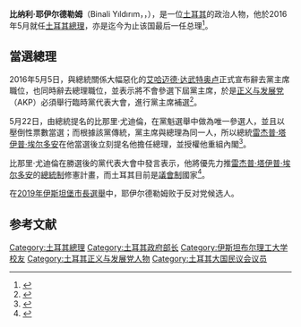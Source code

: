 {{noteTA
|1=zh-cn:比纳利·耶伊尔德勒姆;zh-tw:比那里·尤迪倫;zh-hk:比納利·耶爾德勒姆;
|T=zh-cn:比纳利·耶伊尔德勒姆;zh-tw:比那里·尤迪倫;zh-hk:比納利·耶爾德勒姆;
|2=zh-cn:比纳利;zh-tw:比那里;zh-hk:比納利;
|3=zh-cn:耶伊尔德勒姆;zh-tw:尤迪倫;zh-hk:耶爾德勒姆;
|4=zh-hans:达武特奥卢;zh-hant:達武特奧盧;zh-tw:達夫歐魯;
|5=zh-hans:埃尔多安;zh-hant:埃爾多安;zh-tw:艾爾多安;
|6=zh-hant:居爾;zh-tw:莒內;zh-hans:居尔;
}}

{{Infobox Officeholder
|name = 比納利·耶爾德勒姆
|image          = Portrait of Binali Yıldırım (cropped).jpg
|honorific-suffix = [[土耳其大国民议会|MP]]
|order          = <!--28-->
|office         = 第28任{{le|大国民议会議長|Speaker of the Grand National Assembly}}
|president      = [[雷杰普·塔伊普·埃尔多安|雷杰普·塔伊普·埃尔多安]]
|term_start     = 2018年7月12日
|term_end       = 2019年1月24日
|deputy         = 
|predecessor    = {{le|伊斯梅爾·卡赫拉曼|İsmail Kahraman}}
|successor      = {{le|穆塔斯法·森托普|Mustafa Şentop}}
|order1         = 27
|office1        = 土耳其總理
|president1     = [[雷杰普·塔伊普·埃尔多安|雷杰普·塔伊普·埃尔多安]]
|term_start1    = 2016年5月24日
|term_end1      = 2018年7月9日
|deputy1        = [[努雷丁·卡尼克利|努雷丁·卡尼克利]]（Nurettin Canikli）<br />[[穆罕默德·希姆谢克|穆罕默德·希姆谢克]]（Mehmet Şimşek）<br />[[努曼·库尔图卢什|努曼·库尔图卢什]]（Numan Kurtulmuş）<br />[[图赫里勒·蒂尔凯什|图赫里勒·蒂尔凯什]]（Tuğrul Türkeş）<br />[[韦伊西·凯纳克|韦伊西·凯纳克]]（Veysi Kaynak）
|predecessor1   = [[艾哈迈德·达武特奥卢|艾哈迈德·达武特奥卢]]
|successor1     = '''[[2017年土耳其修憲公投|職位廢除]]'''
|office2        = [[正义与发展党_(土耳其)|正义与发展党]]黨魁
|term_start2    = 2016年5月22日
|term_end2      = 2017年5月21日
|predecessor2   = [[艾哈迈德·达武特奥卢|艾哈迈德·达武特奥卢]]
|successor2     = [[雷杰普·塔伊普·埃尔多安|雷杰普·塔伊普·埃尔多安]]
|office3        = {{le|土耳其交通、海事及通信部|Ministry of Transport, Maritime and Communication (Turkey)}}部長
|primeminister3 = [[艾哈迈德·达武特奥卢|艾哈迈德·达武特奥卢]]
|term_start3    = 2015年11月24日
|term_end3      = 2016年5月24日 
|predecessor3   = [[费里敦·比尔金|费里敦·比尔金]]（Feridun Bilgin）
|successor3     = [[艾哈迈德·阿尔斯兰|艾哈迈德·阿尔斯兰]]（Ahmet Arslan）
|primeminister4 = [[雷杰普·塔伊普·埃尔多安|雷杰普·塔伊普·埃尔多安]]
|term_start4    = 2011年11月1日
|term_end4      = 2013年12月25日
|predecessor4   = 新建(首任)
|successor4     = {{le|盧特菲·埃爾文|Lütfi Elvan}}
|office5        = 交通運輸部部長
|primeminister5 = [[雷杰普·塔伊普·埃尔多安|雷杰普·塔伊普·埃尔多安]]
|term_start5    = 2011年7月6日
|term_end5      = 2011年11月1日
|predecessor5   = {{le|哈比普·索盧克|Habip Soluk}}
|successor5     = ''' 職位廢除'''
|primeminister6 = [[雷杰普·塔伊普·埃尔多安|雷杰普·塔伊普·埃尔多安]]
|term_start6    = 2007年8月29日
|term_end6      = 2011年3月8日
|predecessor6   = {{le|伊斯梅特·耶爾馬茲|İsmet Yılmaz}}
|successor6     = {{le|哈比普·索盧克|Habip Soluk}}
|primeminister7 = [[阿卜杜拉·居尔|阿卜杜拉·居尔]]<br />[[雷杰普·塔伊普·埃尔多安|雷杰普·塔伊普·埃尔多安]]
|term_start7    = 2002年11月18日
|term_end7      = 2007年5月8日
|predecessor7   = [[Naci_Kınacıoğlu|Naci Kınacıoğlu]]
|successor7     = {{le|伊斯梅特·耶爾馬茲|İsmet Yılmaz}}
|office8        = [[土耳其大国民议会|土耳其大国民议会]]議員
|term_start8    = 2015年11月1日
|term_end8      = 
|constituency8  = {{le|伊茲密爾 (選區)|İzmir (electoral districts)|伊茲密爾}}{{le|伊茲密爾第一選區|İzmir (1st electoral district)|一選區}} ([[2015年11月土耳其大選|2015年11月]])
|term_start9    = 2002年11月3日
|term_end9      = 2015年6月7日
|constituency9  = {{le|伊斯坦堡省 (選區)|İstanbul (electoral districts)|伊斯坦堡}}{{le|伊斯坦堡省第一選區|İstanbul (1st electoral district)|一選區}} ({{le|2002年土耳其大選|Turkish general election, 2002|2002年}})<br />{{le|埃爾津詹省 (選區)|Erzincan (electoral district)|埃爾津詹省}} ({{le|2007年土耳其大選|Turkish general election, 2007|2007年}})<br />{{le|伊茲密爾 (選區)|İzmir (electoral districts)|伊茲密爾}}{{le|伊茲密爾第二選區|İzmir (2nd electoral district)|二選區}} ([[2011年土耳其大选|2011年]])
|birth_date     = {{birth date and age|1955|12|20|df=y}}
|birth_place    = {{TUR}}[[埃爾津詹省|埃爾津詹省]][[雷法希耶|雷法希耶]]
|death_date     = 
|death_place    = 
|party          = [[正义与发展党_(土耳其)|正义与发展党]]
|spouse         = {{marriage|Semiha Yıldırım|1975}}
|children       = Ahmet<br />Büşra<br />Erkan
|alma_mater     = {{le|伊斯坦堡理工大學海事學院|ITU School of Maritime}}<br />[[世界海事大學|世界海事大學]]
|religion       = [[伊斯蘭教|伊斯蘭教]]
|signature      = Binali Yıldırım imzası.png
|website        = {{url|binaliyilridirm.com.tr|官方網站}}
}}
'''比纳利·耶伊尔德勒姆'''（Binali Yıldırım，{{IPA-tr|binaːˌli jɯldɯˈɾɯm}}，{{bd|1955年|12月20日|catIdx=Yıldırım}}），是一位[[土耳其|土耳其]]的政治人物，他於2016年5月就任[[土耳其總理|土耳其總理]]，亦是迄今为止该国最后一任总理<ref name="reuters20160523">{{cite news|author1=Humeyra Pamuk and Gulsen Solaker|title=Erdogan ally takes over as Turkish PM, vowing stronger presidency|url=https://www.yahoo.com/news/turkeys-transport-minister-elected-head-ruling-ak-party-132311965--business.html?nhp=1|accessdate=2016-05-23|agency=[[路透社|路透社]]|date=2016-05-23|language=en|archive-date=2016-06-16|archive-url=https://web.archive.org/web/20160616155001/https://www.yahoo.com/news/turkeys-transport-minister-elected-head-ruling-ak-party-132311965--business.html?nhp=1|dead-url=no}}</ref>。

== 當選總理 ==
2016年5月5日，與總統關係大幅惡化的[[艾哈迈德·达武特奥卢|艾哈迈德·达武特奥卢]]正式宣布辭去黨主席職位，也同時辭去總理職位，並表示將不會參選下屆黨主席，於是[[正义与发展党_(土耳其)|正义与发展党]]（AKP）必須舉行臨時黨代表大會，進行黨主席補選<ref name="DAVID BARCHARD">{{cite news|author1=DAVID BARCHARD|title=AHMET DAVUTOĞLU RESIGNS: WHY THE TURKISH PRIME MINISTER HAD TO GO|url=http://europe.newsweek.com/why-turkish-prime-minister-had-resign-456067?rm=eu|accessdate=2016-05-23|agency=europe.newsweek.com|date=2016-05-05|archive-date=2016-11-05|archive-url=https://web.archive.org/web/20161105204320/http://europe.newsweek.com/why-turkish-prime-minister-had-resign-456067?rm=eu|dead-url=no}}</ref>。

5月22日，由總統提名的比那里·尤迪倫，在黨魁選舉中做為唯一參選人，並且以壓倒性票數當選；而根據該黨傳統，黨主席與總理為同一人，所以總統[[雷杰普·塔伊普·埃尔多安|雷杰普·塔伊普·埃尔多安]]在他當選後立刻提名他擔任總理，並授權他重組內閣<ref name="cn.rfi.fr 20160523">{{cite news|author1=凱文|title=埃爾多安盟友出任土耳其新總理 將推動修憲確立總統制|url=http://trad.cn.rfi.fr/%E6%94%BF%E6%B2%BB/20160523-%E5%9F%83%E7%88%BE%E5%A4%9A%E5%AE%89%E7%9B%9F%E5%8F%8B%E5%87%BA%E4%BB%BB%E5%9C%9F%E8%80%B3%E5%85%B6%E6%96%B0%E7%B8%BD%E7%90%86-%E5%B0%87%E6%8E%A8%E5%8B%95%E4%BF%AE%E6%86%B2%E7%A2%BA%E7%AB%8B%E7%B8%BD%E7%B5%B1%E5%88%B6|accessdate=2016-05-23|agency=[[法廣|法廣]]|date=2016-05-23|archive-date=2019-06-11|archive-url=https://web.archive.org/web/20190611002504/http://trad.cn.rfi.fr/%E6%94%BF%E6%B2%BB/20160523-%E5%9F%83%E7%88%BE%E5%A4%9A%E5%AE%89%E7%9B%9F%E5%8F%8B%E5%87%BA%E4%BB%BB%E5%9C%9F%E8%80%B3%E5%85%B6%E6%96%B0%E7%B8%BD%E7%90%86-%E5%B0%87%E6%8E%A8%E5%8B%95%E4%BF%AE%E6%86%B2%E7%A2%BA%E7%AB%8B%E7%B8%BD%E7%B5%B1%E5%88%B6|dead-url=no}}</ref>。

比那里·尤迪倫在勝選後的黨代表大會中發言表示，他將優先力推[[雷杰普·塔伊普·埃尔多安|雷杰普·塔伊普·埃尔多安]]的[[總統制|總統制]]修憲計畫，而土耳其目前是[[議會制|議會制]]國家<ref name="ltn.com.tw 20160523">{{cite news|title=艾爾段親信將任總理 倡土耳其改總統制|url=http://news.ltn.com.tw/news/world/breakingnews/1705203|accessdate=2016-05-23|agency=[[自由時報|自由時報]]|date=2016-05-23|deadurl=yes|archiveurl=https://web.archive.org/web/20160522193829/http://news.ltn.com.tw/news/world/breakingnews/1705203|archivedate=2016-05-22}}</ref>。

在[[2019年伊斯坦堡市長選舉|2019年伊斯坦堡市長選舉]]中，耶伊尔德勒姆败于反对党候选人。

==参考文献==
{{reflist}}
{{Commons category|Binali Yıldırım}}

{{土耳其總理}}

{{DEFAULTSORT:Yıldırım, Binali}}
[[Category:土耳其總理|Category:土耳其總理]]
[[Category:土耳其政府部长|Category:土耳其政府部长]]
[[Category:伊斯坦布尔理工大学校友|Category:伊斯坦布尔理工大学校友]]
[[Category:土耳其正义与发展党人物|Category:土耳其正义与发展党人物]]
[[Category:土耳其大国民议会议员|Category:土耳其大国民议会议员]]
